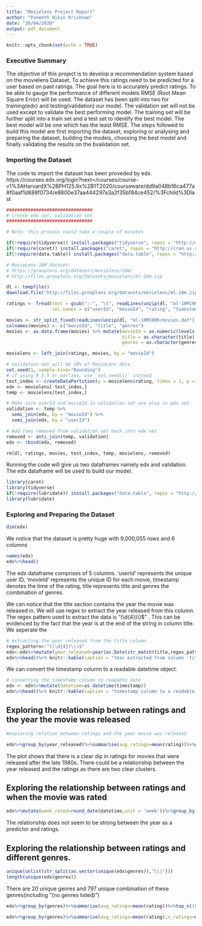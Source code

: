 ```yaml
---
title: "Movielens Project Report"
author: "Puneeth Nikin Krishnan"
date: "30/04/2020"
output: pdf_document
---
```


```r
knitr::opts_chunk$set(echo = TRUE)
```

### Executive Summary

The objective of this project is to develop a recommendation system based on the movielens Dataset. To achieve this ratings need to be predicted for a user based on past ratings. The goal here is to accurately predict ratings. To be able to gauge the performance of different models RMSE (Root Mean Square Error) will be used. The dataset has been split into two for training(edx) and testing(validation) our model. The validation set will not be used except to validate the best performing model. The training set will be further split into a train set and a test set to identify the best model. The best model will be one which has the least RMSE. The steps followed to build this model are first importing the dataset, exploring or analysing and preparing the dataset, building the models, choosing the best model and finally validating the results on the bvalidation set.

### Importing the Dataset
The code to import the dataset has been proveded by edx. 
https://courses.edx.org/login?next=/courses/course-v1%3AHarvardX%2BPH125.9x%2B1T2020/courseware/dd9a048b16ca477a8f0aaf1d888f0734/e8800e37aa444297a3a2f35bf84ce452/%3Fchild%3Dlast

```r
################################
# Create edx set, validation set
################################

# Note: this process could take a couple of minutes

if(!require(tidyverse)) install.packages("tidyverse", repos = "http://cran.us.r-project.org")
if(!require(caret)) install.packages("caret", repos = "http://cran.us.r-project.org")
if(!require(data.table)) install.packages("data.table", repos = "http://cran.us.r-project.org")

# MovieLens 10M dataset:
# https://grouplens.org/datasets/movielens/10m/
# http://files.grouplens.org/datasets/movielens/ml-10m.zip

dl <- tempfile()
download.file("http://files.grouplens.org/datasets/movielens/ml-10m.zip", dl)

ratings <- fread(text = gsub("::", "\t", readLines(unzip(dl, "ml-10M100K/ratings.dat"))),
                 col.names = c("userId", "movieId", "rating", "timestamp"))

movies <- str_split_fixed(readLines(unzip(dl, "ml-10M100K/movies.dat")), "\\::", 3)
colnames(movies) <- c("movieId", "title", "genres")
movies <- as.data.frame(movies) %>% mutate(movieId = as.numeric(levels(movieId))[movieId],
                                           title = as.character(title),
                                           genres = as.character(genres))

movielens <- left_join(ratings, movies, by = "movieId")

# Validation set will be 10% of MovieLens data
set.seed(1, sample.kind="Rounding")
# if using R 3.5 or earlier, use `set.seed(1)` instead
test_index <- createDataPartition(y = movielens$rating, times = 1, p = 0.1, list = FALSE)
edx <- movielens[-test_index,]
temp <- movielens[test_index,]

# Make sure userId and movieId in validation set are also in edx set
validation <- temp %>% 
  semi_join(edx, by = "movieId") %>%
  semi_join(edx, by = "userId")

# Add rows removed from validation set back into edx set
removed <- anti_join(temp, validation)
edx <- rbind(edx, removed)

rm(dl, ratings, movies, test_index, temp, movielens, removed)

```

Running the code will give us two dataframes namely edx and validation. The edx dataframe will be used to build our model.
```r
library(caret)
library(tidyverse)
if(!require(lubridate)) install.packages("data.table", repos = "http://cran.us.r-project.org")
library(lubridate)
```

### Exploring and Preparing the Dataset
```r
dim(edx)
```

We notice that the dataset is pretty huge with 9,000,055 rows and 6 columns

```r
names(edx)
edx%>%head()
```

The edx dataframe comprises of 5 columns. 'userId' represents the unique user ID, 'movieId' represents the unique ID for each movie, timestamp denotes the time of the rating, title represents title and genres the combination of genres.

We can notice that the title section contains the year the movie was released in. We will use regex to extract the year released from this column. The regex pattern used to extract the data is "(\\d{4})\\)$" . This can be  evidenced by the fact that the year is at the end of  the string in column title. We seperate  the   

```r
# extracting the year released from the title column
regex_pattern<-"(\\d{4})\\)$"
edx<-edx%>%mutate(year_released=year(as.Date(str_match(title,regex_pattern)[,2],format="%Y")))
edx%>%head()%>% knitr::kable(caption = "Year extracted from column 'title'")
```

We can convert the timestamp column to a readable datetime object.
```r
# converting the timestamp column to readable date
edx <- edx%>%mutate(datetime=as_datetime(timestamp))
edx%>%head()%>% knitr::kable(caption = "timestamp column to a readable datetime object")
```

## Exploring the relationship between ratings and the year the movie was released

```r
#exploring relation between ratings and the year movie was released

edx%>%group_by(year_released)%>%summarise(avg_ratings=mean(rating))%>%ggplot(aes(year_released,avg_ratings))+geom_point()+geom_smooth(method = "loess")+theme(axis.text.x = element_text(angle = 90,hjust = 1))

```

The plot shows that there is a clear dip in ratings for movies that were released after the late 1980s. There could be a relationship between the year released and the ratings as there are two clear clusters.

## Exploring the relationship between ratings and when the movie was rated

```r
edx%>%mutate(week_rated=round_date(datetime,unit = 'week'))%>%group_by(week_rated)%>%summarise(avg_rating=mean(rating))%>%ggplot(aes(week_rated,avg_rating))+geom_point()+geom_smooth(method="loess")
```
The relationship does not seem to be strong between the year as a predictor and ratings. 

## Exploring the relationship between ratings and different genres.
```r
unique(unlist(str_split(as.vector(unique(edx$genres)),"\\|")))
length(unique(edx$genres))
```
There are 20 unique genres and 797 unique combination of these genres(including "(no genres listed)")
```r
edx%>%group_by(genres)%>%summarise(avg_ratings=mean(rating))%>%top_n(10,avg_ratings) %>% knitr::kable(caption = "Top 10 genres by rating")

```

```r
edx%>%group_by(genres)%>%summarise(avg_ratings=mean(rating),n_ratings=n())%>%top_n(10,n_ratings)%>%knitr::kable(caption = "Top 10 genres by number of ratings")
```

